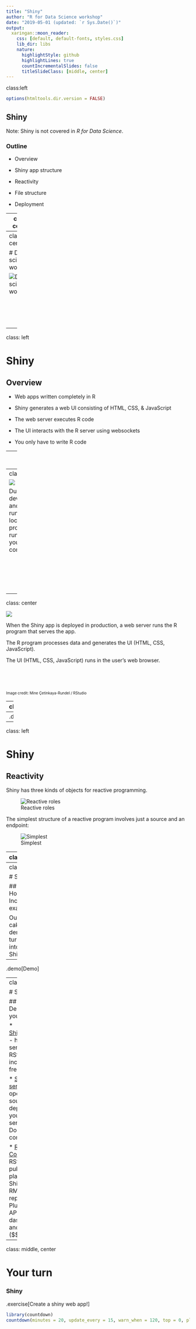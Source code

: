 ```yaml
---
title: "Shiny"
author: "R for Data Science workshop"
date: "2019-05-01 (updated: `r Sys.Date()`)"
output:
  xaringan::moon_reader:
    css: [default, default-fonts, styles.css]
    lib_dir: libs
    nature:
      highlightStyle: github
      highlightLines: true
      countIncrementalSlides: false
      titleSlideClass: [middle, center]
---
```

class:left

```r
options(htmltools.dir.version = FALSE)
```

## Shiny

Note: Shiny is not covered in *R for Data Science*.

### Outline

- Overview

- Shiny app structure

- Reactivity

- File structure

- Deployment

---
class: center

# Data science workflow

![Data science workflow](assets/data-science.png)

<br/>
<br/>
<br/>
<br/>
<p style="font-size: x-small">
Image source: <a href="http://r4ds.had.co.nz/">R for Data Science</a> by Hadley Wickham & Garrett Grolemund.
</p>

---
class: center

# Data science workflow

![Data science workflow](assets/data-science-communicate.png)

<br/>
<br/>
<br/>
<br/>
<p style="font-size: x-small">
Image source: <a href="http://r4ds.had.co.nz/">R for Data Science</a> by Hadley Wickham & Garrett Grolemund.
</p>

---
class: left

# Shiny

## Overview

- Web apps written completely in R

- Shiny generates a web UI consisting of HTML, CSS, & JavaScript

- The web server executes R code

- The UI interacts with the R server using websockets

- You only have to write R code

---
class: center

![](assets/shiny1.png)

A Shiny app consists of a web page served by an R program.

<br/>
<br/>
<br/>
<p style="font-size: x-small">
Image credit: Mine Çetinkaya-Rundel / RStudio
</p>

---
class: center

![](assets/shiny2.png)

During development and when running locally, the R program is running on your computer.

<br/>
<br/>
<br/>
<br/>
<br/>
<p style="font-size: x-small">
Image credit: Mine Çetinkaya-Rundel / RStudio
</p>

---
class: center

![](assets/shiny3.png)

When the Shiny app is deployed in production, a web server runs the R program that serves the app.

The R program processes data and generates the UI (HTML, CSS, JavaScript).

The UI (HTML, CSS, JavaScript) runs in the user's web browser.

<br/>
<br/>
<br/>
<p style="font-size: x-small">
Image credit: Mine Çetinkaya-Rundel / RStudio
</p>

---
class: left

# Shiny

## Shiny app structure

```r
library(shiny)

ui <- fluidPage(
  ...
  ...
)

server <- function(input, output) {
  ...
  ...
}

shinyApp(ui = ui, server = server)
```

--
.demo[Demo]

---
class: left

# Shiny

## Reactivity

Shiny has three kinds of objects for reactive programming.

![Reactive roles](assets/reactive-roles.png)

The simplest structure of a reactive program involves just a source and an endpoint:

![Simplest](assets/simplest.png)

---
class: left

# Shiny

## Reactivity example

```r
server <- function(input, output) {
  output$distPlot <- renderPlot({
    hist(rnorm(input$obs))
  })
}
```

![](assets/01_hello.png)

See it in action: https://gallery.shinyapps.io/01_hello/

---
class: left

# Shiny

## Household Income example

Our "eat cake first" demo turned into a Shiny app!

--
.demo[Demo]

---
class: left

# Shiny

## Deploying your app

* [Shinyapps.io](https://shinyapps.io) - hosting service from RStudio ($, includes a free tier)

* [Shiny server](https://www.rstudio.com/products/shiny/download-server/) - open source, deploy to your own server or Docker container

* [RStudio Connect](https://www.rstudio.com/products/connect/) - RStudio publishing platform for Shiny apps, RMarkdown reports, Plumber API's, dashboards, and more ($$$)

---
class: middle, center

# Your turn

### Shiny

.exercise[Create a shiny web app!]

```r
library(countdown)
countdown(minutes = 20, update_every = 15, warn_when = 120, top = 0, play_sound = TRUE)
```
